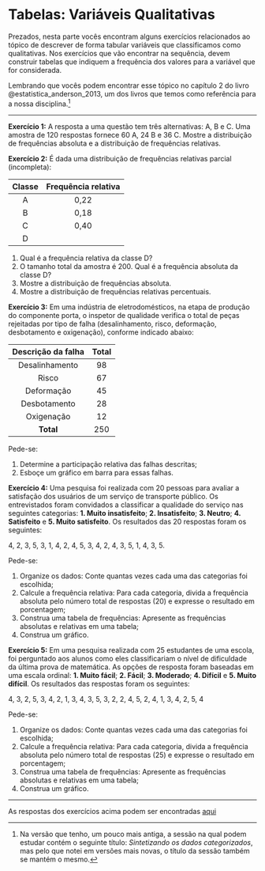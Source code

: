 # Tabelas: Variáveis Qualitativas

Prezados, nesta parte vocês encontram alguns exercícios relacionados ao tópico de descrever de forma tabular variáveis que classificamos como qualitativas. Nos exercícios que vão encontrar na sequência, devem construir tabelas que indiquem a frequência dos valores para a variável que for considerada.

Lembrando que vocês podem encontrar esse tópico no capítulo 2 do livro @estatistica_anderson_2013, um dos livros que temos como referência para a nossa disciplina.[^tabelas_frequencia_01-1]

[^tabelas_frequencia_01-1]: Na versão que tenho, um pouco mais antiga, a sessão na qual podem estudar contém o seguinte título: *Sintetizando os dados categorizados*, mas pelo que notei em versões mais novas, o título da sessão também se mantém o mesmo.

------------------------------------------------------------------------

**Exercício 1:** A resposta a uma questão tem três alternativas: A, B e C. Uma amostra de 120 respostas fornece 60 A, 24 B e 36 C. Mostre a distribuição de frequências absoluta e a distribuição de frequências relativas.

**Exercício 2:** É dada uma distribuição de frequências relativas parcial (incompleta):

| Classe | Frequência relativa |
|:------:|:-------------------:|
|   A    |        0,22         |
|   B    |        0,18         |
|   C    |        0,40         |
|   D    |                     |

1.  Qual é a frequência relativa da classe D?
2.  O tamanho total da amostra é 200. Qual é a frequência absoluta da classe D?
3.  Mostre a distribuição de frequências absoluta.
4.  Mostre a distribuição de frequências relativas percentuais.

**Exercício 3:** Em uma indústria de eletrodomésticos, na etapa de produção do componente porta, o inspetor de qualidade verifica o total de peças rejeitadas por tipo de falha (desalinhamento, risco, deformação, desbotamento e oxigenação), conforme indicado abaixo:

| Descrição da falha | Total |
|:------------------:|:-----:|
|   Desalinhamento   |  98   |
|       Risco        |  67   |
|     Deformação     |  45   |
|    Desbotamento    |  28   |
|     Oxigenação     |  12   |
|     **Total**      |  250  |

Pede-se:

1.  Determine a participação relativa das falhas descritas;
2.  Esboçe um gráfico em barra para essas falhas.

**Exercício 4:** Uma pesquisa foi realizada com 20 pessoas para avaliar a satisfação dos usuários de um serviço de transporte público. Os entrevistados foram convidados a classificar a qualidade do serviço nas seguintes categorias: **1. Muito insatisfeito**; **2. Insatisfeito**; **3. Neutro**; **4. Satisfeito** e **5. Muito satisfeito**. Os resultados das 20 respostas foram os seguintes:

4, 2, 3, 5, 3, 1, 4, 2, 4, 5, 3, 4, 2, 4, 3, 5, 1, 4, 3, 5.

Pede-se:

1.  Organize os dados: Conte quantas vezes cada uma das categorias foi escolhida;
2.  Calcule a frequência relativa: Para cada categoria, divida a frequência absoluta pelo número total de respostas (20) e expresse o resultado em porcentagem;
3.  Construa uma tabela de frequências: Apresente as frequências absolutas e relativas em uma tabela;
4.  Construa um gráfico.

**Exercício 5:** Em uma pesquisa realizada com 25 estudantes de uma escola, foi perguntado aos alunos como eles classificariam o nível de dificuldade da última prova de matemática. As opções de resposta foram baseadas em uma escala ordinal: **1. Muito fácil**; **2. Fácil**; **3. Moderado**; **4. Difícil** e **5. Muito difícil**. Os resultados das respostas foram os seguintes:

4, 3, 2, 5, 3, 4, 2, 1, 3, 4, 3, 5, 3, 2, 2, 4, 5, 2, 4, 1, 3, 4, 2, 5, 4

Pede-se:

1.  Organize os dados: Conte quantas vezes cada uma das categorias foi escolhida;
2.  Calcule a frequência relativa: Para cada categoria, divida a frequência absoluta pelo número total de respostas (25) e expresse o resultado em porcentagem;
3.  Construa uma tabela de frequências: Apresente as frequências absolutas e relativas em uma tabela;
4.  Construa um gráfico.

------------------------------------------------------------------------

As respostas dos exercícios acima podem ser encontradas [aqui](/respostas/respostas_qualitativas.qmd)
